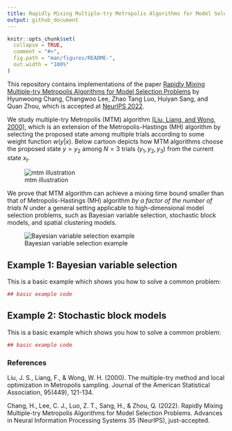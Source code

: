```yaml
---
title: Rapidly Mixing Multiple-try Metropolis Algorithms for Model Selection Problems
output: github_document
---
```


<!-- README.md is generated from README.Rmd. Please edit that file -->

```r
knitr::opts_chunk$set(
  collapse = TRUE,
  comment = "#>",
  fig.path = "man/figures/README-",
  out.width = "100%"
)
```
<!-- badges: start -->
<!-- badges: end -->

This repository contains implementations of the paper [Rapidly Mixing Multiple-try Metropolis Algorithms for Model Selection Problems](https://arxiv.org/abs/2207.00689) by Hyunwoong Chang, Changwoo Lee, Zhao Tang Luo, Huiyan Sang, and Quan Zhou, which is accepted at [NeurIPS 2022](https://nips.cc/Conferences/2022). 

We study multiple-try Metropolis (MTM) algorithm [(Liu, Liang, and Wong, 2000)](#references), which is an extension of the Metropolis-Hastings (MH) algorithm by selecting the proposed state among multiple trials according to some weight function $w(y|x)$. Below cartoon depicts how MTM algorithms choose the proposed state $y=y_2$ among $N=3$ trials ($y_1,y_2,y_3$) from the current state $x_t$.


![mtm illustration](fig/mtm.PNG)


We prove that MTM algorithm can achieve a mixing time bound smaller than that of Metropolis-Hastings (MH) algorithm *by a factor of the number of trials $N$* under a general setting applicable to high-dimensional model selection problems, such as Bayesian variable selection, stochastic block models, and spatial clustering models.


![Bayesian variable selection example](fig/fig3.PNG)




## Example 1: Bayesian variable selection

This is a basic example which shows you how to solve a common problem:

```r
## basic example code
```


## Example 2: Stochastic block models

This is a basic example which shows you how to solve a common problem:

```r
## basic example code
```







### References

Liu, J. S., Liang, F., & Wong, W. H. (2000). The multiple-try method and local optimization in Metropolis sampling. Journal of the American Statistical Association, 95(449), 121-134.

Chang, H., Lee, C. J., Luo, Z. T., Sang, H., & Zhou, Q. (2022). Rapidly Mixing Multiple-try Metropolis Algorithms for Model Selection Problems. Advances in Neural Information Processing Systems 35 (NeurIPS), just-accepted.
